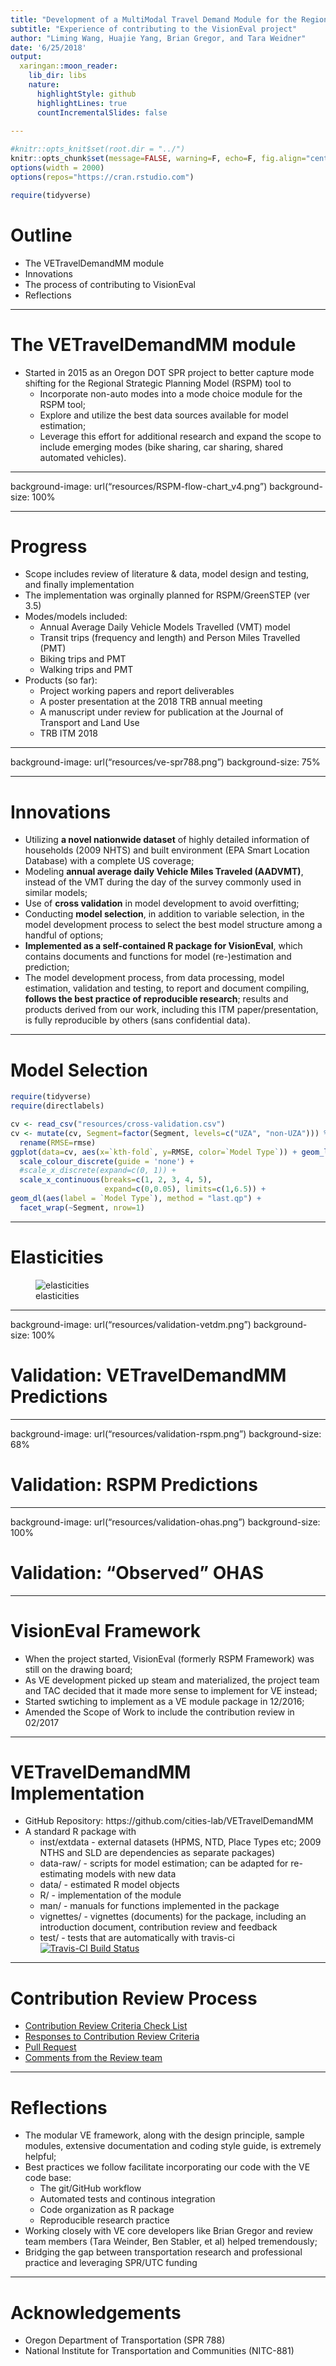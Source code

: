 ```yaml
---
title: "Development of a MultiModal Travel Demand Module for the Regional Strategic Planning Model tool"
subtitle: "Experience of contributing to the VisionEval project"
author: "Liming Wang, Huajie Yang, Brian Gregor, and Tara Weidner"
date: '6/25/2018'
output:
  xaringan::moon_reader:
    lib_dir: libs
    nature:
      highlightStyle: github
      highlightLines: true
      countIncrementalSlides: false
      
---
```


```r
#knitr::opts_knit$set(root.dir = "../")
knitr::opts_chunk$set(message=FALSE, warning=F, echo=F, fig.align="center")
options(width = 2000)
options(repos="https://cran.rstudio.com")

require(tidyverse)
```

# Outline

- The VETravelDemandMM module
- Innovations
- The process of contributing to VisionEval 
- Reflections

---

# The VETravelDemandMM module

- Started in 2015 as an Oregon DOT SPR project to better capture mode shifting for the Regional Strategic Planning Model (RSPM) tool to
    - Incorporate non-auto modes into a mode choice module for the RSPM tool;
    - Explore and utilize the best data sources available for model estimation;
    - Leverage this effort for additional research and expand the scope to include emerging modes (bike sharing, car sharing, shared automated vehicles).

---

background-image: url("resources/RSPM-flow-chart_v4.png")
background-size: 100%

<!-- ![RSPM-flowchart](resources/RSPM-flow-chart_v4.png) -->

---

# Progress

- Scope includes review of literature & data, model design and testing, and finally implementation
- The implementation was orginally planned for RSPM/GreenSTEP (ver 3.5)
- Modes/models included:
    - Annual Average Daily Vehicle Models Travelled (VMT) model
    - Transit trips (frequency and length) and Person Miles Travelled (PMT)
    - Biking trips and PMT
    - Walking trips and PMT
- Products (so far):
    - Project working papers and report deliverables
    - A poster presentation at the 2018 TRB annual meeting
    - A manuscript under review for publication at the Journal of Transport and Land Use
    - TRB ITM 2018
    
---

background-image: url("resources/ve-spr788.png")
background-size: 75%

---

# Innovations

- Utilizing **a novel nationwide dataset** of highly detailed information of households (2009 NHTS) and built environment (EPA Smart Location Database) with a complete US coverage;
- Modeling **annual average daily Vehicle Miles Traveled (AADVMT)**, instead of the VMT during the day of the survey commonly used in similar models;
- Use of **cross validation** in model development to avoid overfitting;
- Conducting **model selection**, in addition to variable selection, in the model development process to select the best model structure among a handful of options;
- **Implemented as a self-contained R package for VisionEval**, which contains documents and functions for model (re-)estimation and prediction;
- The model development process, from data processing, model estimation, validation and testing, to report and document compiling, **follows the best practice of reproducible research**; results and products derived from our work, including this ITM paper/presentation, is fully reproducible by others (sans confidential data).

---

# Model Selection

```r
require(tidyverse)
require(directlabels)

cv <- read_csv("resources/cross-validation.csv")
cv <- mutate(cv, Segment=factor(Segment, levels=c("UZA", "non-UZA"))) %>% 
  rename(RMSE=rmse)
ggplot(data=cv, aes(x=`kth-fold`, y=RMSE, color=`Model Type`)) + geom_line() + 
  scale_colour_discrete(guide = 'none') +
  #scale_x_discrete(expand=c(0, 1)) +
  scale_x_continuous(breaks=c(1, 2, 3, 4, 5),
                     expand=c(0,0.05), limits=c(1,6.5)) +
geom_dl(aes(label = `Model Type`), method = "last.qp") +
  facet_wrap(~Segment, nrow=1)
```

---

# Elasticities

<!-- I'm not going to show you the usual model estimation results etc here, but just to showcase two examples where I think the new implementation has done a good job -->

![elasticities](resources/elasticity-aadvmt.png)

---

background-image: url("resources/validation-vetdm.png")
background-size: 100%

# Validation: VETravelDemandMM Predictions

---

background-image: url("resources/validation-rspm.png")
background-size: 68%

# Validation: RSPM Predictions

---

background-image: url("resources/validation-ohas.png")
background-size: 100%

# Validation: "Observed" OHAS

---

# VisionEval Framework

- When the project started, VisionEval (formerly RSPM Framework) was still on the drawing board;
- As VE development picked up steam and materialized, the project team and TAC decided that it made more sense to implement for VE instead;
- Started swtiching to implement as a VE module package in 12/2016;
- Amended the Scope of Work to include the contribution review in 02/2017

---

# VETravelDemandMM Implementation

- GitHub Repository: https://github.com/cities-lab/VETravelDemandMM
- A standard R package with
    - inst/extdata - external datasets (HPMS, NTD, Place Types etc; 2009 NTHS and SLD are dependencies as separate packages)
    - data-raw/ - scripts for model estimation; can be adapted for re-estimating models with new data
    - data/ - estimated R model objects
    - R/ - implementation of the module
    - man/ - manuals for functions implemented in the package
    - vignettes/ - vignettes (documents) for the package, including an introduction document, contribution review and feedback
    - test/ - tests that are automatically with travis-ci [![Travis-CI Build Status](https://travis-ci.org/cities-lab/VETravelDemandMM.svg)](https://travis-ci.org/cities-lab/VETravelDemandMM)

---

# Contribution Review Process

- [Contribution Review Criteria Check List](https://github.com/gregorbj/VisionEval/wiki/Contribution-Review-Criteria)
- [Responses to Contribution Review Criteria](https://cities-lab.github.io/VETravelDemandMM/Review.html)
- [Pull Request](https://github.com/gregorbj/VisionEval/pull/130)
- [Comments from the Review team](https://github.com/gregorbj/VisionEval/wiki/Example-Review#feedback)

---

# Reflections

- The modular VE framework, along with the design principle, sample modules, extensive documentation and coding style guide, is extremely helpful;
- Best practices we follow facilitate incorporating our code with the VE code base:
  - The git/GitHub workflow
  - Automated tests and continous integration
  - Code organization as R package
  - Reproducible research practice
- Working closely with VE core developers like Brian Gregor and review team members (Tara Weinder, Ben Stabler, et al) helped tremendously;
- Bridging the gap between transportation research and professional practice and leveraging SPR/UTC funding

---

# Acknowledgements

- Oregon Department of Transportation (SPR 788) 
- National Institute for Transportation and Communities (NITC-881)
